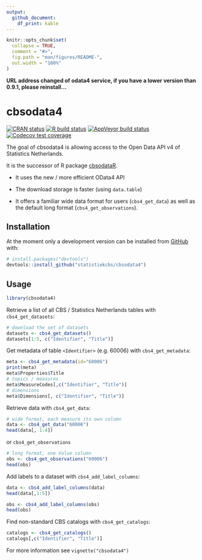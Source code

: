 ```yaml
---
output: 
  github_document:
    df_print: kable
---
```


<!-- README.md is generated from README.Rmd. Please edit that file -->

```r
knitr::opts_chunk$set(
  collapse = TRUE,
  comment = "#>",
  fig.path = "man/figures/README-",
  out.width = "100%"
)
```


<!-- README.md is generated from README.Rmd. Please edit that file -->

**URL address changed of odata4 service, if you have a lower version than 0.9.1, please reinstall...**

# cbsodata4

<!-- badges: start -->

[![CRAN
status](https://www.r-pkg.org/badges/version/cbsodata4)](https://cran.r-project.org/package=cbsodata4)
[![R build status](https://github.com/statistiekcbs/cbsodata4/workflows/R-CMD-check/badge.svg)](https://github.com/statistiekcbs/cbsodata4/actions)
[![AppVeyor build
status](https://ci.appveyor.com/api/projects/status/github/statistiekcbs/cbsodata4?branch=master&svg=true)](https://ci.appveyor.com/project/edwindj/cbsodata4)
[![Codecov test coverage](https://codecov.io/gh/statistiekcbs/cbsodata4/branch/master/graph/badge.svg)](https://codecov.io/gh/statistiekcbs/cbsodata4?branch=master)

<!-- badges: end -->



The goal of cbsodata4 is allowing access to the Open Data API v4 of Statistics Netherlands.

It is the successor of R package [cbsodataR](https://CRAN.R-project.org/package=cbsodataR).

- It uses the new / more efficient OData4 API

- The download storage is faster (using `data.table`)

- It offers a familiar wide data format for users (`cbs4_get_data`) as well as the default long format (`cbs4_get_observations`).

## Installation

<!--

You can install the released version of cbsodata4 from [CRAN](https://CRAN.R-project.org) with:

```r
install.packages("cbsodata4")
```
!-->

At the moment only a development version can be installed from
[GitHub](https://github.com/) with:

``` r
# install.packages("devtools")
devtools::install_github("statistiekcbs/cbsodata4")
```

## Usage

```r
library(cbsodata4)
```

Retrieve a list of all CBS / Statistics Netherlands tables with `cbs4_get_datasets`:

```r
# download the set of datasets
datasets <- cbs4_get_datasets()
datasets[1:5, c("Identifier", "Title")]
```

Get metadata of table `<Identifier>` (e.g. 60006) with `cbs4_get_metadata`:

```r
meta <- cbs4_get_metadata(id="60006")
print(meta)
meta$Properties$Title
# topics / measures
meta$MeasureCodes[,c("Identifier", "Title")]
# dimensions
meta$Dimensions[, c("Identifier", "Title")]
```

Retrieve data with `cbs4_get_data`:

```r
# wide format, each measure its own column
data <- cbs4_get_data("60006")
head(data[, 1:4])
```

or `cbs4_get_observations`

```r
# long format, one Value column
obs <- cbs4_get_observations("60006")
head(obs)
```

Add labels to a dataset with `cbs4_add_label_columns`:

```r
data <- cbs4_add_label_columns(data)
head(data[,1:5])

obs <- cbs4_add_label_columns(obs)
head(obs)
```


Find non-standard CBS catalogs with `cbs4_get_catalogs`:

```r
catalogs <- cbs4_get_catalogs()
catalogs[,c("Identifier", "Title")]
```

For more information see `vignette("cbsodata4")`

